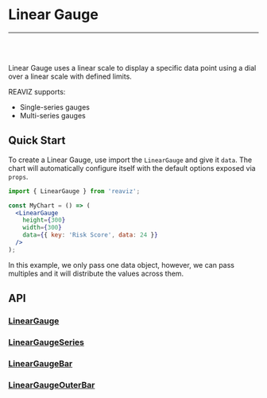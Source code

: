 
<Meta title="Docs/Chart Types/Linear Gauge" />

# Linear Gauge

---
<br />
<Story id="charts-gauge-linear-single-series--simple" />
<br />

Linear Gauge uses a linear scale to display a specific data point using a dial over a linear scale with defined limits.

REAVIZ supports:

- Single-series gauges
- Multi-series gauges

## Quick Start
To create a Linear Gauge, use import the `LinearGauge` and give it `data`. The chart
will automatically configure itself with the default options exposed via `props`.

```jsx
import { LinearGauge } from 'reaviz';

const MyChart = () => (
  <LinearGauge
    height={300}
    width={300}
    data={{ key: 'Risk Score', data: 24 }}
  />
);
```

In this example, we only pass one data object, however, we can pass multiples and it will
distribute the values across them.

## API
### [LinearGauge](https://github.com/reaviz/reaviz/blob/master/src/LinearGauge/LinearGauge.tsx)
<ArgsTable of={LinearGauge} />

### [LinearGaugeSeries](https://github.com/reaviz/reaviz/blob/master/src/LinearGauge/LinearGaugeSeries.tsx)
<ArgsTable of={LinearGaugeSeries} />

### [LinearGaugeBar](https://github.com/reaviz/reaviz/blob/master/src/LinearGauge/LinearGaugeBar.tsx)
<ArgsTable of={LinearGaugeBar} />

### [LinearGaugeOuterBar](https://github.com/reaviz/reaviz/blob/master/src/LinearGauge/LinearGaugeOuterBar.tsx)
<ArgsTable of={LinearGaugeOuterBar} />
